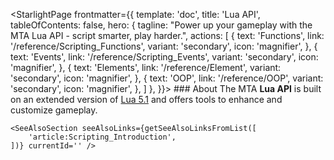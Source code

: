 
<StarlightPage frontmatter={{
    template: 'doc',
    title: 'Lua API',
    tableOfContents: false,
    hero: {
        tagline: "Power up your gameplay with the MTA Lua API - script smarter, play harder.",
        actions: [
            {
                text: 'Functions',
                link: '/reference/Scripting_Functions',
                variant: 'secondary',
                icon: 'magnifier',
            },
            {
                text: 'Events',
                link: '/reference/Scripting_Events',
                variant: 'secondary',
                icon: 'magnifier',
            },
            {
                text: 'Elements',
                link: '/reference/Element',
                variant: 'secondary',
                icon: 'magnifier',
            },
            {
                text: 'OOP',
                link: '/reference/OOP',
                variant: 'secondary',
                icon: 'magnifier',
            },
        ]
    },
}}>
    ### About
    The MTA **Lua API** is built on an extended version of [Lua 5.1](https://www.lua.org/manual/5.1/) and offers tools to enhance and customize gameplay.

    <SeeAlsoSection seeAlsoLinks={getSeeAlsoLinksFromList([
        'article:Scripting_Introduction',
    ])} currentId='' />

</StarlightPage>
